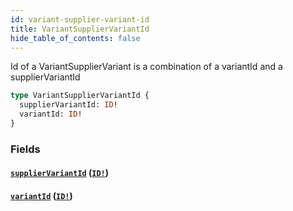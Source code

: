 ```yaml
---
id: variant-supplier-variant-id
title: VariantSupplierVariantId
hide_table_of_contents: false
---
```



Id of a VariantSupplierVariant is a combination of a variantId and a supplierVariantId

```graphql
type VariantSupplierVariantId {
  supplierVariantId: ID!
  variantId: ID!
}
```


### Fields

#### [`supplierVariantId`](#) ([`ID!`](/developers/demandhq-apis/demand-api/graphql/reference/scalars/id))




#### [`variantId`](#) ([`ID!`](/developers/demandhq-apis/demand-api/graphql/reference/scalars/id))






